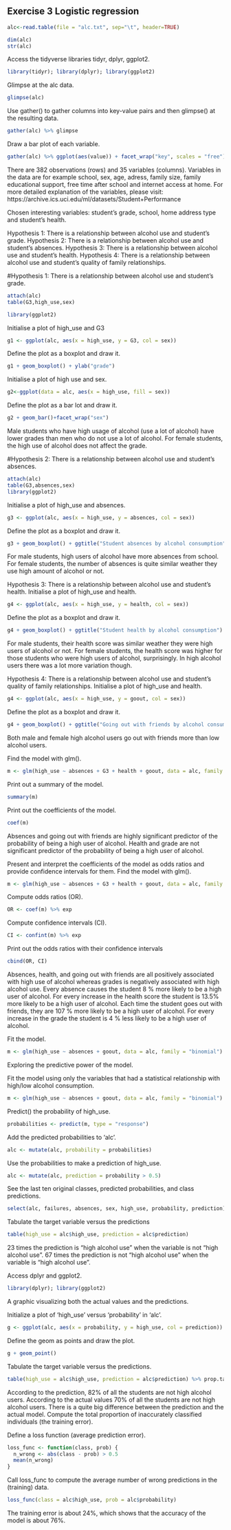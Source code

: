 Exercise 3 Logistic regression
---
```r
alc<-read.table(file = "alc.txt", sep="\t", header=TRUE)

dim(alc)
str(alc)
```

Access the tidyverse libraries tidyr, dplyr, ggplot2.
```r
library(tidyr); library(dplyr); library(ggplot2)
```

Glimpse at the alc data.
```r
glimpse(alc) 
```

Use gather() to gather columns into key-value pairs and then glimpse() at the resulting data.
```r
gather(alc) %>% glimpse
```

Draw a bar plot of each variable.
```r
gather(alc) %>% ggplot(aes(value)) + facet_wrap("key", scales = "free") + geom_bar()

```

There are 382 observations (rows) and 35 variables (columns). Variables in the data are for example school, sex, age, adress, family size, family educational support, free time after school and internet access at home.  For more detailed explanation of the variables, please visit: https://archive.ics.uci.edu/ml/datasets/Student+Performance

Chosen interesting variables: student's grade, school, home address type and student's health.

Hypothesis 1: There is a relationship between alcohol use and student's grade.
Hypothesis 2: There is a relationship between alcohol use and student's absences.
Hypothesis 3: There is a relationship between alcohol use and student's health.
Hypothesis 4: There is a relationship between alcohol use and student's quality of family relationships.


#Hypothesis 1: There is a relationship between alcohol use and student's grade.
```r
attach(alc)
table(G3,high_use,sex)
```


```r
library(ggplot2)
```

Initialise a plot of high_use and G3
```r
g1 <- ggplot(alc, aes(x = high_use, y = G3, col = sex))
```

Define the plot as a boxplot and draw it.
```r
g1 + geom_boxplot() + ylab("grade")
```

Initialise a plot of high use and sex.
```r
g2<-ggplot(data = alc, aes(x = high_use, fill = sex))
```

Define the plot as a bar lot and draw it.
```r
g2 + geom_bar()+facet_wrap("sex")
```


Male students who have high usage of alcohol (use a lot of alcohol) have lower grades than men who do not use a lot of alcohol. For female students, the high use of alcohol does not affect the grade. 

#Hypothesis 2: There is a relationship between alcohol use and student's absences.

```r
attach(alc)
table(G3,absences,sex)
library(ggplot2)
```

Initialise a plot of high_use and absences.
```r
g3 <- ggplot(alc, aes(x = high_use, y = absences, col = sex))
```

Define the plot as a boxplot and draw it.
```r
g3 + geom_boxplot() + ggtitle("Student absences by alcohol consumption")
```

For male students, high users of alcohol have more absences from school. For female students, the number of absences is quite similar weather they use high amount of alcohol or not.

Hypothesis 3: There is a relationship between alcohol use and student's health.
Initialise a plot of high_use and health.
```r
g4 <- ggplot(alc, aes(x = high_use, y = health, col = sex))
```

Define the plot as a boxplot and draw it.
```r
g4 + geom_boxplot() + ggtitle("Student health by alcohol consumption")
```
For male students, their health score was similar weather they were high users of alcohol or not. For female students, the health score was higher for those students who were high users of alcohol, surprisingly. In high alcohol users there was a lot more variation though.


Hypothesis 4: There is a relationship between alcohol use and student's quality of family relationships.
Initialise a plot of high_use and health.
```r
g4 <- ggplot(alc, aes(x = high_use, y = goout, col = sex))
```

Define the plot as a boxplot and draw it.
```r
g4 + geom_boxplot() + ggtitle("Going out with friends by alcohol consumption")
```

Both male and female high alcohol users go out with friends more than low alcohol users. 


Find the model with glm().
```r
m <- glm(high_use ~ absences + G3 + health + goout, data = alc, family = "binomial")
```

Print out a summary of the model.
```r
summary(m)
```

Print out the coefficients of the model.
```r
coef(m)
```

Absences and going out with friends are highly significant predictor of the probability of being a high user of alcohol. 
Health and grade are not significant predictor of the probability of being a high user of alcohol. 


Present and interpret the coefficients of the model as odds ratios and provide confidence intervals for them. 
Find the model with glm().
```r
m <- glm(high_use ~ absences + G3 + health + goout, data = alc, family = "binomial")
```

Compute odds ratios (OR).
```r
OR <- coef(m) %>% exp
```

Compute confidence intervals (CI).
```r
CI <- confint(m) %>% exp
```

Print out the odds ratios with their confidence intervals
```r
cbind(OR, CI)
```

Absences, health, and going out with friends are all positively associated with high use of alcohol whereas grades is negatively associated with high alcohol use.
Every absence causes the student 8 % more likely to be a high user of alcohol.
For every increase in the health score the student is 13.5% more likely to be a high user of alcohol.
Each time the student goes out with friends, they are 107 % more likely to be a high user of alcohol.
For every increase in the grade the student is 4 % less likely to be a high user of alcohol.

Fit the model.
```r
m <- glm(high_use ~ absences + goout, data = alc, family = "binomial")
```

Exploring the predictive power of the model.

Fit the model using only the variables that had a statistical relationship with high/low alcohol consumption.
```r
m <- glm(high_use ~ absences + goout, data = alc, family = "binomial")
```

Predict() the probability of high_use.
```r
probabilities <- predict(m, type = "response")
```

Add the predicted probabilities to 'alc'.
```r
alc <- mutate(alc, probability = probabilities)
```

Use the probabilities to make a prediction of high_use.
```r
alc <- mutate(alc, prediction = probability > 0.5)
```

See the last ten original classes, predicted probabilities, and class predictions.
```r
select(alc, failures, absences, sex, high_use, probability, prediction) %>% tail(10)
```

Tabulate the target variable versus the predictions
```r
table(high_use = alc$high_use, prediction = alc$prediction)
```

23 times the prediction is "high alcohol use" when the variable is not "high alcohol use".
67 times the prediction is not "high alcohol use" when the variable is "high alcohol use".

Access dplyr and ggplot2.
```r
library(dplyr); library(ggplot2)
```
A graphic visualizing both the actual values and the predictions. 

Initialize a plot of 'high_use' versus 'probability' in 'alc'.
```r
g <- ggplot(alc, aes(x = probability, y = high_use, col = prediction))
```

Define the geom as points and draw the plot.
```r
g + geom_point()
```

Tabulate the target variable versus the predictions.
```r
table(high_use = alc$high_use, prediction = alc$prediction) %>% prop.table %>% addmargins
```

According to the prediction, 82% of all the students are not high alcohol users. According to the actual values 70% of all the students are not high alcohol users. There is a quite big difference between the prediction and the actual model.
Compute the total proportion of inaccurately classified individuals (the training error).

Define a loss function (average prediction error).
```r
loss_func <- function(class, prob) {
  n_wrong <- abs(class - prob) > 0.5
  mean(n_wrong)
}
```

Call loss_func to compute the average number of wrong predictions in the (training) data.
```r
loss_func(class = alc$high_use, prob = alc$probability)
```

The training error is about 24%, which shows that the accuracy of the model is about 76%. 


